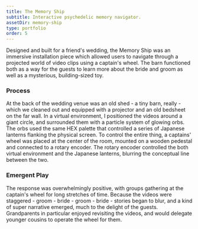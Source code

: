 ```yaml
---
title: The Memory Ship
subtitle: Interactive psychedelic memory navigator.
assetDir: memory-ship
type: portfolio
order: 5
---
```

Designed and built for a friend's wedding, the Memory Ship was an immersive installation piece which allowed users to navigate through a projected world of video clips using a captain's wheel. The barn functioned both as a way for the guests to learn more about the bride and groom as well as a mysterious, building-sized toy.

<SingleImage slug={frontmatter.assetDir} url="barn-before.jpg" />

### Process

At the back of the wedding venue was an old shed - a tiny  barn, really -  which we cleaned out and equipped with a projector and an old bedsheet on the far wall.  In a virtual environment, I positioned the videos around a giant circle, and surrounded them with a particle system of glowing orbs. The orbs used the same HEX palette that controlled a series of Japanese lanterns flanking the physical screen.  To control the entire thing, a captains' wheel was placed at the center of the room, mounted on a wooden pedestal and connected to a rotary encoder. The rotary encoder controlled the both virtual environment and the Japanese lanterns, blurring the conceptual line between the two.


### Emergent Play
The response was overwhelmingly positive, with groups gathering at the captain's wheel for long stretches of time. Because the videos were staggered - groom - bride - groom - bride - stories began to blur, and a kind of super narrative emerged, much to the delight of the guests.  Grandparents in particular enjoyed revisiting the videos, and would delegate younger cousins to operate the wheel for them. 

